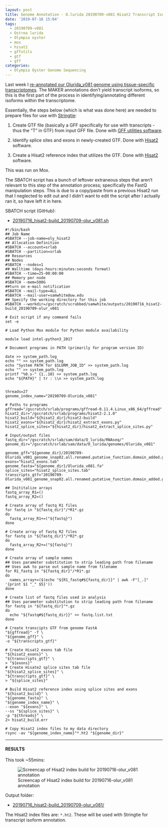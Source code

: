 ```yaml
---
layout: post
title: Genome Annotation - O.lurida 20190709-v081 Hisat2 Transcript Isoform Index
date: '2019-07-16 15:04'
tags:
  - 20190709-v081
  - Ostrea lurida
  - Olympia oyster
  - mox
  - hisat2
  - gffutils
  - gtf
  - gff
categories:
  - Olympia Oyster Genome Sequencing
---
```

Last week I [re-annotated our Olurida_v081 genome using tissue-specific transcriptomes](https://robertslab.github.io/sams-notebook/2019/07/09/Genome-Annotation-Olurida_v081-with-MAKER-and-Tissue-specific-Transcriptomes-on-Mox.html). The MAKER annotations don't yield transcript isoforms, so this is the first part of the process in identifying/annotating different isoforms within the transcriptome.

Essentially, the steps below (which is what was done here) are needed to prepare files for use with [Stringtie](https://ccb.jhu.edu/software/stringtie/index.shtml):

1. Create GTF file (basically a GFF specifically for use with transcripts - thus the "T" in GTF) from input GFF file. Done with [GFF utilities software](http://ccb.jhu.edu/software/stringtie/gff.shtml).

2. Identify splice sites and exons in newly-created GTF. Done with [Hisat2](https://ccb.jhu.edu/software/hisat2/manual.shtml) software.

3. Create a Hisat2 reference index that utilizes the GTF. Done with [Hisat2](https://ccb.jhu.edu/software/hisat2/manual.shtml) software.

This was run on Mox.

The SBATCH script has a bunch of leftover extraneous steps that aren't relevant to this step of the annotation process; specifically the FastQ manipulation steps. This is due to a copy/paste from a previous Hisat2 run that I neglected to edit out and I didn't want to edit the script after I actually ran it, so have left it in here.

SBATCH script (GitHub):

- [20190716_hisat2-build_20190709-olur_v081.sh](https://github.com/RobertsLab/sams-notebook/blob/master/sbatch_scripts/20190716_hisat2-build_20190709-olur_v081.sh)

```shell
#!/bin/bash
## Job Name
#SBATCH --job-name=oly_hisat2
## Allocation Definition
#SBATCH --account=srlab
#SBATCH --partition=srlab
## Resources
## Nodes
#SBATCH --nodes=1
## Walltime (days-hours:minutes:seconds format)
#SBATCH --time=25-00:00:00
## Memory per node
#SBATCH --mem=500G
##turn on e-mail notification
#SBATCH --mail-type=ALL
#SBATCH --mail-user=samwhite@uw.edu
## Specify the working directory for this job
#SBATCH --workdir=/gscratch/scrubbed/samwhite/outputs/20190716_hisat2-build_20190709-olur_v081

# Exit script if any command fails
set -e

# Load Python Mox module for Python module availability

module load intel-python3_2017

# Document programs in PATH (primarily for program version ID)

date >> system_path.log
echo "" >> system_path.log
echo "System PATH for $SLURM_JOB_ID" >> system_path.log
echo "" >> system_path.log
printf "%0.s-" {1..10} >> system_path.log
echo "${PATH}" | tr : \\n >> system_path.log


threads=27
genome_index_name="20190709-Olurida_v081"

# Paths to programs
gffread="/gscratch/srlab/programs/gffread-0.11.4.Linux_x86_64/gffread"
hisat2_dir="/gscratch/srlab/programs/hisat2-2.1.0"
hisat2_build="${hisat2_dir}/hisat2-build"
hisat2_exons="${hisat2_dir}/hisat2_extract_exons.py"
hisat2_splice_sites="${hisat2_dir}/hisat2_extract_splice_sites.py"

# Input/output files
fastq_dir="/gscratch/srlab/sam/data/O_lurida/RNAseq/"
genome_dir="/gscratch/srlab/sam/data/O_lurida/genomes/Olurida_v081"

genome_gff="${genome_dir}/20190709-Olurida_v081_genome_snap02.all.renamed.putative_function.domain_added.gff"
exons="hisat2_exons.tab"
genome_fasta="${genome_dir}/Olurida_v081.fa"
splice_sites="hisat2_splice_sites.tab"
transcripts_gtf="20190709-Olurida_v081_genome_snap02.all.renamed.putative_function.domain_added.gtf"

## Inititalize arrays
fastq_array_R1=()
fastq_array_R2=()

# Create array of fastq R1 files
for fastq in "${fastq_dir}"/*R1*.gz
do
  fastq_array_R1+=("${fastq}")
done

# Create array of fastq R2 files
for fastq in "${fastq_dir}"/*R2*.gz
do
  fastq_array_R2+=("${fastq}")
done

# Create array of sample names
## Uses parameter substitution to strip leading path from filename
## Uses awk to parse out sample name from filename
for R1_fastq in "${fastq_dir}"/*R1*.gz
do
  names_array+=($(echo "${R1_fastq#${fastq_dir}}" | awk -F"[_.]" '{print $1 "_" $5}'))
done

# Create list of fastq files used in analysis
## Uses parameter substitution to strip leading path from filename
for fastq in "${fastq_dir}"*.gz
do
  echo "${fastq#${fastq_dir}}" >> fastq.list.txt
done

# Create transcipts GTF from genome FastA
"${gffread}" -T \
"${genome_gff}" \
-o "${transcripts_gtf}"

# Create Hisat2 exons tab file
"${hisat2_exons}" \
"${transcripts_gtf}" \
> "${exons}"
# Create Hisate2 splice sites tab file
"${hisat2_splice_sites}" \
"${transcripts_gtf}" \
> "${splice_sites}"

# Build Hisat2 reference index using splice sites and exons
"${hisat2_build}" \
"${genome_fasta}" \
"${genome_index_name}" \
--exon "${exons}" \
--ss "${splice_sites}" \
-p "${threads}" \
2> hisat2_build.err

# Copy Hisat2 index files to my data directory
rsync -av "${genome_index_name}"*.ht2 "${genome_dir}"
```

---

#### RESULTS

This took ~55mins:

![Screencap of Hisat2 index build for 20190716-olur_v081 annotation](https://github.com/RobertsLab/sams-notebook/blob/master/images/screencaps/20190716_hisat2_build_20190716-olur_v081_runtime.png?raw=true)

Output folder:

- [20190716_hisat2-build_20190709-olur_v081/](https://gannet.fish.washington.edu/Atumefaciens/20190716_hisat2-build_20190709-olur_v081/)

The Hisat2 index files are: `*.ht2`. These will be used with Stringtie for transcript isoform annotation.
